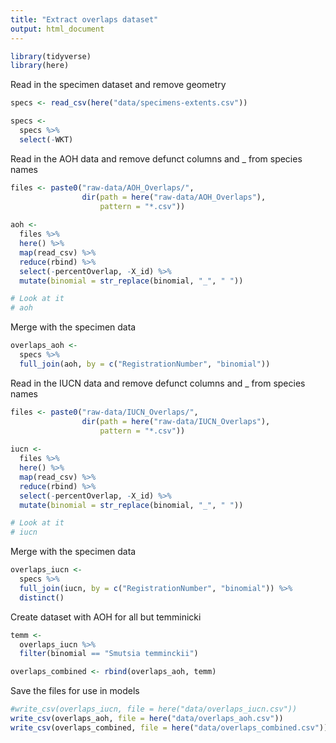 ```yaml
---
title: "Extract overlaps dataset"
output: html_document
---
```


```r
library(tidyverse)
library(here)
```
Read in the specimen dataset and remove geometry
```r
specs <- read_csv(here("data/specimens-extents.csv"))

specs <- 
  specs %>%
  select(-WKT)
```
Read in the AOH data and remove defunct columns and _ from species names
```r
files <- paste0("raw-data/AOH_Overlaps/", 
                dir(path = here("raw-data/AOH_Overlaps"), 
                    pattern = "*.csv"))
  
aoh <- 
  files %>%
  here() %>%
  map(read_csv) %>%    
  reduce(rbind) %>%
  select(-percentOverlap, -X_id) %>%
  mutate(binomial = str_replace(binomial, "_", " "))

# Look at it
# aoh
```

Merge with the specimen data
```r
overlaps_aoh <- 
  specs %>%
  full_join(aoh, by = c("RegistrationNumber", "binomial"))
```

Read in the IUCN data and remove defunct columns and _ from species names
```r
files <- paste0("raw-data/IUCN_Overlaps/", 
                dir(path = here("raw-data/IUCN_Overlaps"), 
                    pattern = "*.csv"))
  
iucn <- 
  files %>%
  here() %>%
  map(read_csv) %>%    
  reduce(rbind) %>%
  select(-percentOverlap, -X_id) %>%
  mutate(binomial = str_replace(binomial, "_", " "))

# Look at it
# iucn
```

Merge with the specimen data
```r
overlaps_iucn <- 
  specs %>%
  full_join(iucn, by = c("RegistrationNumber", "binomial")) %>%
  distinct()
```

Create dataset with AOH for all but temminicki
```r
temm <- 
  overlaps_iucn %>%
  filter(binomial == "Smutsia temminckii")

overlaps_combined <- rbind(overlaps_aoh, temm)
```

Save the files for use in models
```r
#write_csv(overlaps_iucn, file = here("data/overlaps_iucn.csv"))
write_csv(overlaps_aoh, file = here("data/overlaps_aoh.csv"))
write_csv(overlaps_combined, file = here("data/overlaps_combined.csv"))
```